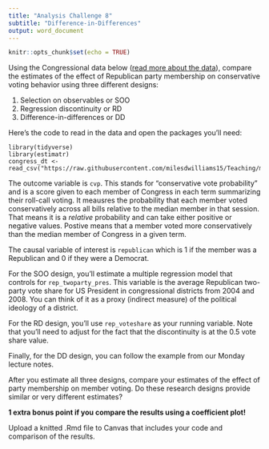 ```yaml
---
title: "Analysis Challenge 8"
subtitle: "Difference-in-Differences"
output: word_document
---
```


```r
knitr::opts_chunk$set(echo = TRUE)
```

Using the Congressional data below ([read more about the data](https://github.com/milesdwilliams15/Teaching/blob/main/DPR%20201/Data/Files%20for%20Data%20Exercises/13_README.txt)), compare the estimates of the effect of Republican party membership on conservative voting behavior using three different designs:

1. Selection on observables or SOO
2. Regression discontinuity or RD
3. Difference-in-differences or DD

Here's the code to read in the data and open the packages you'll need:

```
library(tidyverse)
library(estimatr)
congress_dt <- read_csv("https://raw.githubusercontent.com/milesdwilliams15/Teaching/main/DPR%20201/Data/CongressionalData.csv")
```

The outcome variable is `cvp`. This stands for "conservative vote probability" and is a score given to each member of Congress in each term summarizing their roll-call voting. It meausres the probability that each member voted conservatively across all bills relative to the median member in that session. That means it is a *relative* probability and can take either positive or negative values. Postive means that a member voted more conservatively than the median member of Congress in a given term.

The causal variable of interest is `republican` which is 1 if the member was a Republican and 0 if they were a Democrat.

For the SOO design, you'll estimate a multiple regression model that controls for `rep_twoparty_pres`. This variable is the average Republican two-party vote share for US President in congressional districts from 2004 and 2008. You can think of it as a proxy (indirect measure) of the political ideology of a district.

For the RD design, you'll use `rep_voteshare` as your running variable. Note that you'll need to adjust for the fact that the discontinuity is at the 0.5 vote share value. 

Finally, for the DD design, you can follow the example from our Monday lecture notes.

After you estimate all three designs, compare your estimates of the effect of party membership on member voting. Do these research designs provide similar or very different estimates?

**1 extra bonus point if you compare the results using a coefficient plot!**

Upload a knitted .Rmd file to Canvas that includes your code and comparison of the results.
